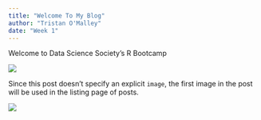 ```yaml
---
title: "Welcome To My Blog"
author: "Tristan O'Malley"
date: "Week 1"
---
```


Welcome to Data Science Society's R Bootcamp

![](thumbnail.jpg)

Since this post doesn't specify an explicit `image`, the first image in the post will be used in the listing page of posts.

![](C:/Users/Bethany/Downloads/myblog/website_thumbnail.png)
